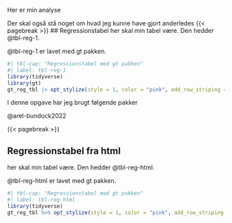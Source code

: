 Her er min analyse

Der skal også stå noget om hvad jeg kunne have gjort anderledes
{{< pagebreak >}}
## Regressionstabel
her skal min tabel være. Den hedder @tbl-reg-1.

@tbl-reg-1 er lavet med gt pakken.

```r
#| tbl-cap: "Regressionstabel med gt pakken"
#| label: tbl-reg-1
library(tidyverse)
library(gt)
gt_reg_tbl |> opt_stylize(style = 1, color = "pink", add_row_striping = TRUE) %>% tab_source_note("Data er egen tilvirkning, DST og ENS") %>% tab_footnote("Her er en fodnote") # %>% gt::as_latex()
```

I denne opgave har jeg brugt følgende pakker

@arel-bundock2022

{{< pagebreak >}}

## Regressionstabel fra html
her skal min tabel være. Den hedder @tbl-reg-html.

@tbl-reg-html er lavet med gt pakken.

```r
#| tbl-cap: "Regressionstabel med gt pakken"
#| label: tbl-reg-html
library(tidyverse)
gt_reg_tbl %>% opt_stylize(style = 1, color = "pink", add_row_striping = TRUE) %>% tab_source_note(source_note = md("Data er egen tilvirkning, *DST* og *ENS*")) %>% gt::as_raw_html()
```

